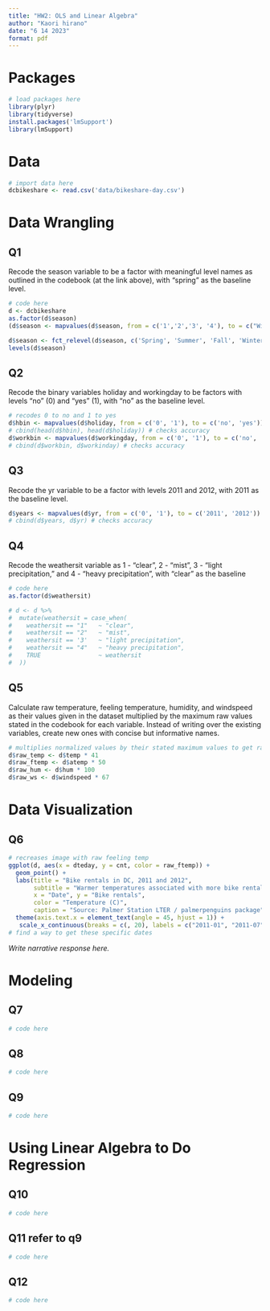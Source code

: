 ```yaml
---
title: "HW2: OLS and Linear Algebra"
author: "Kaori hirano"
date: "6 14 2023"
format: pdf
---
```


# Packages

```r
# load packages here
library(plyr)
library(tidyverse)
install.packages('lmSupport')
library(lmSupport)
```

# Data

```r
# import data here
dcbikeshare <- read.csv('data/bikeshare-day.csv')
```


# Data Wrangling

## Q1 
Recode the season variable to be a factor with meaningful level names as outlined in the
codebook (at the link above), with “spring” as the baseline level.

```r
# code here
d <- dcbikeshare
as.factor(d$season)
(d$season <- mapvalues(d$season, from = c('1','2','3', '4'), to = c("Winter", "Spring", "Summer", "Fall"))) # recodes, not ideal method but lmSupport wasn't loading...

d$season <- fct_relevel(d$season, c('Spring', 'Summer', 'Fall', 'Winter')) #relevels
levels(d$season)
```

## Q2 
Recode the binary variables holiday and workingday to be factors with levels “no” (0) and
“yes” (1), with “no” as the baseline level.
```r
# recodes 0 to no and 1 to yes
d$hbin <- mapvalues(d$holiday, from = c('0', '1'), to = c('no', 'yes'))
# cbind(head(d$hbin), head(d$holiday)) # checks accuracy 
d$workbin <- mapvalues(d$workingday, from = c('0', '1'), to = c('no', 'yes')) 
# cbind(d$workbin, d$workinday) # checks accuracy 
```

## Q3
Recode the yr variable to be a factor with levels 2011 and 2012, with 2011 as the baseline
level.
```r
d$years <- mapvalues(d$yr, from = c('0', '1'), to = c('2011', '2012'))
# cbind(d$years, d$yr) # checks accuracy 
```

## Q4
Recode the weathersit variable as 1 - “clear”, 2 - “mist”, 3 - “light precipitation,” and 4 -
“heavy precipitation”, with “clear” as the baseline
```r
# code here
as.factor(d$weathersit)

# d <- d %>%
#  mutate(weathersit = case_when(
#    weathersit == "1"   ~ "clear",
#    weathersit == "2"   ~ "mist",
#    weathersit == '3'   ~ "light precipitation",
#    weathersit == "4"   ~ "heavy precipitation",
#    TRUE                ~ weathersit
#  ))
```

## Q5
Calculate raw temperature, feeling temperature, humidity, and windspeed as their values given
in the dataset multiplied by the maximum raw values stated in the codebook for each variable.
Instead of writing over the existing variables, create new ones with concise but
informative names.
```r
# multiplies normalized values by their stated maximum values to get raw values
d$raw_temp <- d$temp * 41
d$raw_ftemp <- d$atemp * 50
d$raw_hum <- d$hum * 100
d$raw_ws <- d$windspeed * 67
```

# Data Visualization 

## Q6

```r
# recreases image with raw feeling temp
ggplot(d, aes(x = dteday, y = cnt, color = raw_ftemp)) + 
  geom_point() +
  labs(title = "Bike rentals in DC, 2011 and 2012",
       subtitle = "Warmer temperatures associated with more bike rentals",
       x = "Date", y = "Bike rentals",
       color = "Temperature (C)",
       caption = "Source: Palmer Station LTER / palmerpenguins package") +
  theme(axis.text.x = element_text(angle = 45, hjust = 1)) +
   scale_x_continuous(breaks = c(, 20), labels = c("2011-01", "2011-07", '2021-01', '2021-07', '2013-01'))
# find a way to get these specific dates
```

*Write narrative response here.*

# Modeling

## Q7
```r
# code here
```

## Q8
```r
# code here
```

## Q9
```r
# code here
```

# Using Linear Algebra to Do Regression

## Q10
```r
# code here
```

## Q11 refer to q9
```r
# code here
```

## Q12
```r
# code here
```
